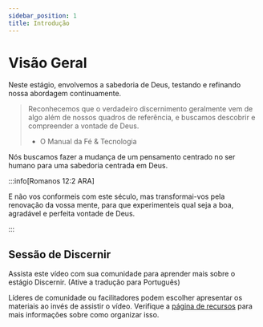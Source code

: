 ```yaml
---
sidebar_position: 1
title: Introdução
---
```



# Visão Geral

Neste estágio, envolvemos a sabedoria de Deus, testando e refinando nossa abordagem
continuamente.

> Reconhecemos que o verdadeiro discernimento geralmente vem de algo além de nossos
> quadros de referência, e buscamos descobrir e compreender a vontade de Deus.
>
> - O Manual da Fé & Tecnologia

Nós buscamos fazer a mudança de um pensamento centrado no ser humano para uma sabedoria
centrada em Deus.

:::info[Romanos 12:2 ARA]

E não vos conformeis com este século, mas transformai-vos pela renovação da vossa mente, 
para que experimenteis qual seja a boa, agradável e perfeita vontade de Deus.

:::

## Sessão de Discernir

Assista este vídeo com sua comunidade para aprender mais sobre o estágio Discernir. (Ative a tradução para Português)

<div className={styles.videos}>
  <YouTubeVideo
    id="0GSfhbMIeAE"
    title="Create Fé & Tecnologia 2023 - Discernir"
    startTime={2516}
  />
</div>

Líderes de comunidade ou facilitadores podem escolher apresentar os materiais ao invés de
assistir o vídeo. Verifique a [página de recursos](/prepare/resources) para mais 
informações sobre como organizar isso.
